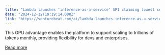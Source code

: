 ```yaml
---
title: "Lambda launches ‘inference-as-a-service’ API claiming lowest costs in AI industry"
date: "2024-12-12T19:19:14.000Z"
link: "https://venturebeat.com/ai/lambda-launches-inference-as-a-service-api-claiming-lowest-costs/"
---
```


This GPU advantage enables the platform to support scaling to trillions of tokens monthly, providing flexibility for devs and enterprises.

[Read more](https://venturebeat.com/ai/lambda-launches-inference-as-a-service-api-claiming-lowest-costs/)
